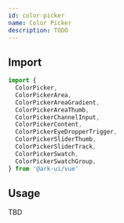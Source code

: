 ```yaml
---
id: color-picker
name: Color Picker
description: TODO
---
```


## Import

```ts
import {
  ColorPicker,
  ColorPickerArea,
  ColorPickerAreaGradient,
  ColorPickerAreaThumb,
  ColorPickerChannelInput,
  ColorPickerContent,
  ColorPickerEyeDropperTrigger,
  ColorPickerSliderThumb,
  ColorPickerSliderTrack,
  ColorPickerSwatch,
  ColorPickerSwatchGroup,
} from '@ark-ui/vue'
```

## Usage

TBD
